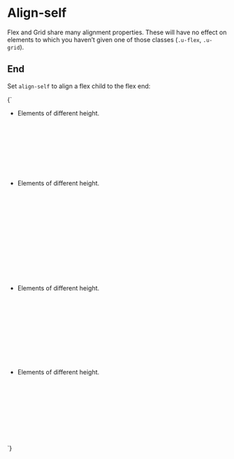 
<Meta title="Utilities/align-self" />

# Align-self

Flex and Grid share many alignment properties. These will have no effect on elements to which you haven’t given one of those classes (`.u-flex`, `.u-grid`).

## End

Set `align-self` to align a flex child to the flex end:

<Canvas>
  <Story name="self-end">
    {`
      <ul class="a-list-reset u-flex u-items-start u-fg--white">
        <li class="u-margin-m u-padding-m u-bg--gray-20" style="height: 10rem;">
          Elements of different height.
        </li>
        <li class="u-margin-m u-padding-m u-bg--gray-20" style="height: 15rem;">
          Elements of different height.
        </li>
        <li class="u-margin-m u-padding-m u-bg--gray-20" style="height: 12rem;">
          Elements of different height.
        </li>
        <li class="u-margin-m u-padding-m u-bg--gray-20 u-self-end" style="height: 10rem;">
          Elements of different height.
        </li>
      </ul>
    `}
  </Story>
</Canvas>
